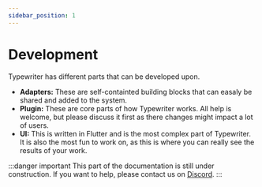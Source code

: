 ```yaml
---
sidebar_position: 1
---
```

# Development
Typewriter has different parts that can be developed upon. 

- **Adapters:** These are self-containted building blocks that can easaly be shared and added to the system.
- **Plugin:** These are core parts of how Typewriter works. All help is welcome, but please discuss it first as there changes might impact a lot of users.
- **UI:** This is written in Flutter and is the most complex part of Typewriter. It is also the most fun to work on, as this is where you can really see the results of your work.

:::danger important
This part of the documentation is still under construction. If you want to help, please contact us on [Discord](https://discord.gg/HtbKyuDDBw).
:::
